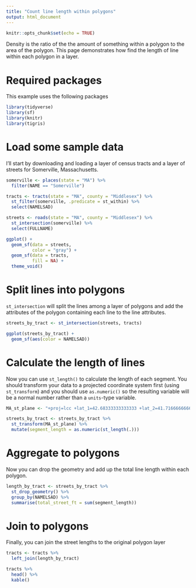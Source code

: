 ```yaml
---
title: "Count line length within polygons"
output: html_document
---
```


```r
knitr::opts_chunk$set(echo = TRUE)
```

Density is the ratio of the the amount of something within a 
polygon to the area of the polygon. This page demonstrates how 
find the length of line within each polygon in a layer.

# Required packages

This example uses the following packages

```r
library(tidyverse)
library(sf)
library(knitr)
library(tigris)
```

# Load some sample data

I'll start by downloading and loading a layer of census tracts and a layer of 
streets for Somerville, Massachusetts.

```r
somerville <- places(state = "MA") %>%
  filter(NAME == "Somerville")

tracts <- tracts(state = "MA", county = "Middlesex") %>%
  st_filter(somerville, .predicate = st_within) %>%
  select(NAMELSAD)

streets <- roads(state = "MA", county = "Middlesex") %>%
  st_intersection(somerville) %>%
  select(FULLNAME)
```

```r
ggplot() +
  geom_sf(data = streets,
          color = "gray") +
  geom_sf(data = tracts,
          fill = NA) +
  theme_void()
```


# Split lines into polygons

`st_intersection` will split the lines among a layer of polygons and add the
attributes of the polygon containing each line to the line attributes. 


```r
streets_by_tract <- st_intersection(streets, tracts)

ggplot(streets_by_tract) +
  geom_sf(aes(color = NAMELSAD))
```

# Calculate the length of lines

Now you can use `st_length()` to calculate the length of each segment.
You should transform your data to a projected coordinate system first 
(using `st_transform`) and you should use `as.numeric()` so the resulting
variable will be a normal number rather than a `units`-type variable.

```r
MA_st_plane <- "+proj=lcc +lat_1=42.68333333333333 +lat_2=41.71666666666667 +lat_0=41 +lon_0=-71.5 +x_0=200000.0001016002 +y_0=750000 +ellps=GRS80 +towgs84=0,0,0,0,0,0,0 +to_meter=0.3048006096012192 +no_defs" 

streets_by_tract <- streets_by_tract %>%
  st_transform(MA_st_plane) %>%
  mutate(segment_length = as.numeric(st_length(.))) 

```

# Aggregate to polygons

Now you can drop the geometry and add up the total line length within
each polygon.

```r
length_by_tract <- streets_by_tract %>%
  st_drop_geometry() %>%
  group_by(NAMELSAD) %>%
  summarise(total_street_ft = sum(segment_length))
```

# Join to polygons

Finally, you can join the street lengths to the original polygon layer

```r
tracts <- tracts %>%
  left_join(length_by_tract)

tracts %>%
  head() %>%
  kable()
```

